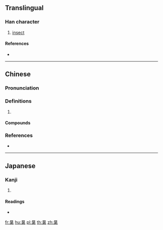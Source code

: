==Translingual==

===Han character===
{{Han char|rn=72|rad=日|as=07|sn=11|four=60227|canj=ACNH|ids=⿱日弟}}

# [[insect]]

====References====
* {{Han ref|kx=0495.390|dkj=13944|dj=0862.020|hdz=21514.070|uh=665C|ud=26204|bh=D5AD|bd=54701}}

----

==Chinese==
{{zh-forms}}

===Pronunciation===
{{zh-pron
|m=kūn
|c=kwan1,gwan1
|mc=y
|oc=y
|cat=
}}

===Definitions===
{{zh-hanzi}}

# {{rfdef|zh}}

====Compounds====
{{zh-der|晜孫}}

===References===
* {{R:yue:Hanzi}}

----

==Japanese==

===Kanji===
{{ja-kanji|grade=|rs=日07}}

# {{defn|lang=ja|sort=日07}}

====Readings====
* {{ja-readings|on=[[こん]] (kon), [[あに]] (ani)|kun=}}

[[fr:晜]]
[[hu:晜]]
[[pl:晜]]
[[th:晜]]
[[zh:晜]]